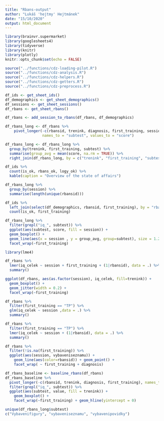```yaml
---
title: "Rbans-output"
author: "Lukáš 'hejtmy' Hejtmánek"
date: "15/10/2020"
output: html_document
---
```


```r
library(brainvr.supermarket)
library(googlesheets4)
library(tidyverse)
library(knitr)
library(plotly)
knitr::opts_chunk$set(echo = FALSE)

source("../functions/cdz-loading-pilot.R")
source("../functions/cdz-analysis.R")
source("../functions/cdz-helpers.R")
source("../functions/cdz-getters.R")
source("../functions/cdz-preprocess.R")
```

```r
df_ids <- get_sheet_ids()
df_demographics <- get_sheet_demographics()
df_sessions <- get_sheet_sessions()
df_rbans <- get_sheet_rbans()
```

```r
df_rbans <- add_session_to_rbans(df_rbans, df_demographics)

df_rbans_long <- df_rbans %>%
    pivot_longer(-c(rbansid, trenink, diagnosis, first_training, session),
                 names_to = "subtest", values_to = "score")

df_rbans_long <- df_rbans_long %>%
  group_by(trenink, first_training, subtest) %>%
  summarise(group_avg = mean(score, na.rm = TRUE)) %>%
  right_join(df_rbans_long, by = c("trenink", "first_training", "subtest"))
```
```r
df_ids %>%
  count(is_ok, rbans_ok, logy_ok) %>%
  kable(caption = "Overview of the state of affairs")

df_rbans_long %>%
  group_by(session) %>%
  summarise(length(unique(rbansid)))

df_ids %>%
  left_join(select(df_demographics, rbansid, first_training), by = "rbansid") %>%
  count(is_ok, first_training)
```

```r
df_rbans_long %>%
  filter(grepl("iq_", subtest)) %>%
  ggplot(aes(subtest, score, fill = session)) +
  geom_boxplot() +
  geom_line(aes(x = session , y = group_avg, group=subtest), size = 1.25) +
  facet_wrap(~first_training)
```

```r
library(lme4)

df_rbans %>%
  lmer(iq_celek ~ session + first_training + (1|rbansid), data = .) %>%
  summary()

ggplot(df_rbans, aes(as.factor(session), iq_celek, fill=trenink)) + 
  geom_boxplot() +
  geom_jitter(width = 0.2) +
  facet_wrap(~first_training)

df_rbans %>%
  filter(first_training == "TP") %>%
  glm(iq_celek ~ session ,data = .) %>%
  summary()

df_rbans %>%
  filter(first_training == "TP") %>%
  lmer(iq_celek ~ session + (1|rbansid), data = .) %>%
  summary()

df_rbans %>%
  filter(!is.na(first_training)) %>%
  ggplot(aes(session, vybaveniseznamu)) +
    geom_line(aes(color=rbansid)) + geom_point() +
    facet_wrap( ~ first_training + diagnosis)

df_rbans_baseline <- baseline_rbans(df_rbans)
df_rbans_baseline %>%
  pivot_longer(-c(rbansid, trenink, diagnosis, first_training), names_to = "subtest") %>%
  filter(grepl("iq_", subtest)) %>%
  ggplot(aes(subtest, value, fill = trenink)) +
    geom_boxplot() +
    facet_wrap(~first_training) + geom_hline(yintercept = 0)

```


```r
unique(df_rbans_long$subtest)
c("Vybavenifigury", "vybaveniseznamu", "vybavenipovidky")
```
